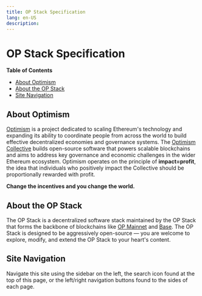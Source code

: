 ```yaml
---
title: OP Stack Specification
lang: en-US
description: 
---
```


# OP Stack Specification

<!-- START doctoc generated TOC please keep comment here to allow auto update -->
<!-- DON'T EDIT THIS SECTION, INSTEAD RE-RUN doctoc TO UPDATE -->
**Table of Contents**

- [About Optimism](#about-optimism)
- [About the OP Stack](#about-the-op-stack)
- [Site Navigation](#site-navigation)

<!-- END doctoc generated TOC please keep comment here to allow auto update -->

## About Optimism

[Optimism](https://www.optimism.io/) is a project dedicated to scaling Ethereum's technology and expanding its ability to
coordinate people from across the world to build effective decentralized economies and governance systems. The
[Optimism Collective](https://www.optimism.io/vision) builds open-source software that powers scalable blockchains and
aims to address key governance and economic challenges in the wider Ethereum ecosystem. Optimism operates on the
principle of **impact=profit**, the idea that individuals who positively impact the Collective should be proportionally
rewarded with profit.

**Change the incentives and you change the world.**

## About the OP Stack

The OP Stack is a decentralized software stack maintained by the OP Stack that forms the backbone of blockchains like
[OP Mainnet](https://explorer.optimism.io/) and [Base](https://base.org). The OP Stack is designed to be aggressively
open-source — you are welcome to explore, modify, and extend the OP Stack to your heart's content.

## Site Navigation

Navigate this site using the sidebar on the left, the search icon found at the top of this page, or the left/right
navigation buttons found to the sides of each page.
